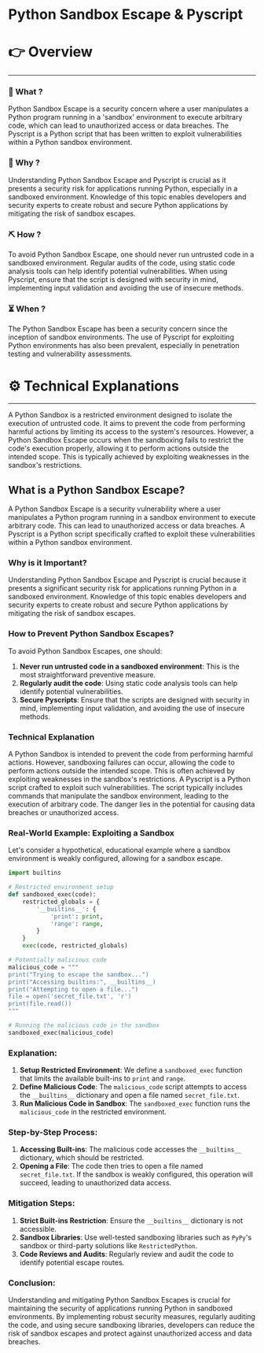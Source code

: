 # Python Sandbox Escape & Pyscript


# 👉 Overview

---

### 👀 What ?

Python Sandbox Escape is a security concern where a user manipulates a Python program running in a 'sandbox' environment to execute arbitrary code, which can lead to unauthorized access or data breaches. The Pyscript is a Python script that has been written to exploit vulnerabilities within a Python sandbox environment.


### 🧐 Why ?

Understanding Python Sandbox Escape and Pyscript is crucial as it presents a security risk for applications running Python, especially in a sandboxed environment. Knowledge of this topic enables developers and security experts to create robust and secure Python applications by mitigating the risk of sandbox escapes.


### ⛏️ How ?

To avoid Python Sandbox Escape, one should never run untrusted code in a sandboxed environment. Regular audits of the code, using static code analysis tools can help identify potential vulnerabilities. When using Pyscript, ensure that the script is designed with security in mind, implementing input validation and avoiding the use of insecure methods.


### ⏳ When ?

The Python Sandbox Escape has been a security concern since the inception of sandbox environments. The use of Pyscript for exploiting Python environments has also been prevalent, especially in penetration testing and vulnerability assessments.


# ⚙️ Technical Explanations

---

A Python Sandbox is a restricted environment designed to isolate the execution of untrusted code. It aims to prevent the code from performing harmful actions by limiting its access to the system's resources. However, a Python Sandbox Escape occurs when the sandboxing fails to restrict the code's execution properly, allowing it to perform actions outside the intended scope. This is typically achieved by exploiting weaknesses in the sandbox's restrictions.

## What is a Python Sandbox Escape?

A Python Sandbox Escape is a security vulnerability where a user manipulates a Python program running in a sandbox environment to execute arbitrary code. This can lead to unauthorized access or data breaches. A Pyscript is a Python script specifically crafted to exploit these vulnerabilities within a Python sandbox environment.

### Why is it Important?

Understanding Python Sandbox Escape and Pyscript is crucial because it presents a significant security risk for applications running Python in a sandboxed environment. Knowledge of this topic enables developers and security experts to create robust and secure Python applications by mitigating the risk of sandbox escapes.

### How to Prevent Python Sandbox Escapes?

To avoid Python Sandbox Escapes, one should:

1. **Never run untrusted code in a sandboxed environment**: This is the most straightforward preventive measure.
2. **Regularly audit the code**: Using static code analysis tools can help identify potential vulnerabilities.
3. **Secure Pyscripts**: Ensure that the scripts are designed with security in mind, implementing input validation, and avoiding the use of insecure methods.

### Technical Explanation

A Python Sandbox is intended to prevent the code from performing harmful actions. However, sandboxing failures can occur, allowing the code to perform actions outside the intended scope. This is often achieved by exploiting weaknesses in the sandbox's restrictions. A Pyscript is a Python script crafted to exploit such vulnerabilities. The script typically includes commands that manipulate the sandbox environment, leading to the execution of arbitrary code. The danger lies in the potential for causing data breaches or unauthorized access.

### Real-World Example: Exploiting a Sandbox

Let's consider a hypothetical, educational example where a sandbox environment is weakly configured, allowing for a sandbox escape.

```python
import builtins

# Restricted environment setup
def sandboxed_exec(code):
    restricted_globals = {
        '__builtins__': {
            'print': print,
            'range': range,
        }
    }
    exec(code, restricted_globals)

# Potentially malicious code
malicious_code = """
print("Trying to escape the sandbox...")
print("Accessing builtins:", __builtins__)
print("Attempting to open a file...")
file = open('secret_file.txt', 'r')
print(file.read())
"""

# Running the malicious code in the sandbox
sandboxed_exec(malicious_code)

```

### Explanation:

1. **Setup Restricted Environment**: We define a `sandboxed_exec` function that limits the available built-ins to `print` and `range`.
2. **Define Malicious Code**: The `malicious_code` script attempts to access the `__builtins__` dictionary and open a file named `secret_file.txt`.
3. **Run Malicious Code in Sandbox**: The `sandboxed_exec` function runs the `malicious_code` in the restricted environment.

### Step-by-Step Process:

1. **Accessing Built-ins**: The malicious code accesses the `__builtins__` dictionary, which should be restricted.
2. **Opening a File**: The code then tries to open a file named `secret_file.txt`. If the sandbox is weakly configured, this operation will succeed, leading to unauthorized data access.

### Mitigation Steps:

1. **Strict Built-ins Restriction**: Ensure the `__builtins__` dictionary is not accessible.
2. **Sandbox Libraries**: Use well-tested sandboxing libraries such as `PyPy`'s sandbox or third-party solutions like `RestrictedPython`.
3. **Code Reviews and Audits**: Regularly review and audit the code to identify potential escape routes.

### Conclusion:

Understanding and mitigating Python Sandbox Escapes is crucial for maintaining the security of applications running Python in sandboxed environments. By implementing robust security measures, regularly auditing the code, and using secure sandboxing libraries, developers can reduce the risk of sandbox escapes and protect against unauthorized access and data breaches.
